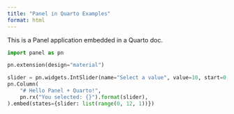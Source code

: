 ```yaml
---
title: "Panel in Quarto Examples"
format: html
---
```


This is a Panel application embedded in a Quarto doc.

```python
import panel as pn

pn.extension(design="material")

slider = pn.widgets.IntSlider(name="Select a value", value=10, start=0, end=100)
pn.Column(
    "# Hello Panel + Quarto!",
    pn.rx("You selected: {}").format(slider),
).embed(states={slider: list(range(0, 12, 1))})
```